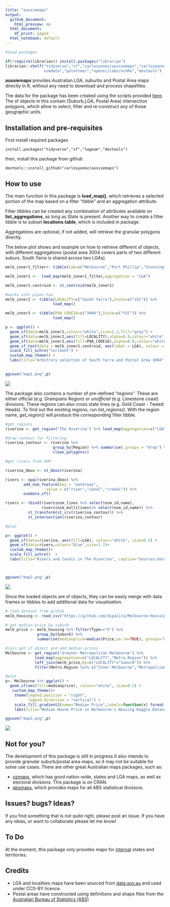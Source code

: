 ```yaml
---
title: "aussiemaps"
output:
  github_document:
    html_preview: no
  html_document:
    df_print: paged
  html_notebook: default
---
```


```r
#load packages

if(!require(librarian)) install.packages("librarian")
librarian::shelf("tidyverse","sf","carlosyanez/aussiemaps","carlosyanez/customthemes","
                 osmdata","paletteer","openscilabs/ochRe","devtools")

```

**aussiemaps** provides Australian LGA, suburbs and Postal Area maps directly in R, without any need to download and process shapefiles. 

The data for the package has been created using the scripts provided [here](https://github.com/carlosyanez/Australian_Polygons). The sf objects in this contain (Suburb,LGA, Postal Area) intersection polygons, which allow to select, filter and re-construct any of those geographic units.

## Installation and pre-requisites

First install required packages

`
install.packages("tidyverse","sf","lwgeom","devtools")
`

then, install this package from github

`
devtools::install_github("carlosyanez/aussiemaps")
`

## How to use

The main function in this package is **load_map()**, which retrieves a selected portion of the map based on a filter "tibble" and an aggregation attribute.

Filter tibbles can be created any combination of attributes available on **list_aggregations**, as long as *State* is present. Another way to create a filter tibble is to subset **locations.table**, which is included in package.

Aggregations are optional, if not added, will retrieve the granular polygons directly.

The below plot shows and example on how to retrieve different sf objects, with different aggregations (postal area 3004 covers parts of two different suburs. South Yarra is shared across two LGAs).  


```r

melb_inner1_filter<- tibble(LGA=c("Melbourne","Port Phillip","Stonnington"),State=rep("VIC",3)) 

melb_inner1 <-  load_map(melb_inner1_filter,aggregation = "LGA") 

melb_inner1.centroid <- st_centroid(melb_inner1)

#works wiht pipes too
melb_inner2 <- tibble(LOCALITY=c("South Yarra"),State=c("VIC")) %>% 
                     load_map()

melb_inner3 <- tibble(POA_CODE16=c("3004"),State=c("VIC")) %>% 
                     load_map()

p <- ggplot() + 
  geom_sf(data=melb_inner1,colour="white",size=1.2,fill="grey") +
  geom_sf(data=melb_inner2,aes(fill=LOCALITY),alpha=0.8,colour="white",size=0.8) +
  geom_sf(data=melb_inner3,aes(fill=POA_CODE16),alpha=0.8,colour="white",size=0.8) +
  geom_sf_text(data = melb_inner1.centroid, aes(label = LGA), colour = "blue") +
  scale_fill_ochre("lorikeet") +
  custom_map_theme() +
  labs(title="Arbitrary selection of South Yarra and Postal Area 3004", caption="Sources:data.gov.au, ABS")
 


```

```r
ggsave("map1.png",p)
```


![](map1.png)


The package also contains a number of pre-defined "regions". These are either official (e.g. Grampians Region) or *unofficial* (e.g. Limestone coast) divisions. These regions can also cross state lines (e.g. Gold Coast - Tweed Heads). To find out the existing regions, run *list_regions()*. With the region name, *get_region()* will produce the corresponding filter tibble.



```r

#get regions
riverina <- get_region("The Riverina") %>% load_map(aggregation=c("LGA","State","Region"))

#draw contour for filtering
riverina_contour <- riverina %>% 
                     group_by(Region) %>% summarise(.groups = "drop") %>%
                     clean_polygons()

#get rivers from OSM

riverina_bbox <- st_bbox(riverina)

rivers <- opq(riverina_bbox) %>%
        add_osm_feature(key = "waterway",
                  value = c("river","canal","creeks")) %>%
        osmdata_sf()

rivers <- rbind(rivers$osm_lines %>% select(osm_id,name),
                rivers$osm_multilines%>% select(osm_id,name)) %>%
          st_transform(st_crs(riverina_contour)) %>%
          st_intersection(riverina_contour)

#plot

p<- ggplot() + 
  geom_sf(data=riverina, aes(fill=LGA), colour="white", size=0.5) +
  geom_sf(data=rivers,colour="blue",size=1.1)+
  custom_map_theme()+
  scale_fill_ochre()  + 
  labs(title="Rivers and Canals in The Riverina", caption="Sources:data.gov.au (map), openstreetmap (rivers)")




```

```r
ggsave("map2.png",p)
```


![](map2.png)

Since the loaded objects are sf objects, they can be easily merge with data frames or tibbles to add additional data for visualisation.


```r

# load dataset from github
melb_housing <- read_csv("https://github.com/dipalira/Melbourne-Housing-Data-Kaggle/raw/master/Data/Melbourne_housing_FULL.csv")

# get median price by suburb
melb_price <- melb_housing %>% filter(Type=="h") %>%
              group_by(Suburb) %>% 
              summarise(medianprice=median(Price,na.rm=TRUE),.groups="drop")

#join get sf object and add median prices
Melbourne <- get_region("Greater Metropolitan Melbourne") %>% 
             load_map(aggregation=c("LOCALITY","Metro.Region")) %>%
             left_join(melb_price,by=c("LOCALITY"="Suburb")) %>%
             filter(Metro.Region %in% c("Inner Melbourne","Metropolitan Melbourne"))

#plot
p<- Melbourne %>% ggplot() + 
  geom_sf(aes(fill=medianprice), colour="white", size=0.5) +
   custom_map_theme()+
    theme(legend.position = "right",
          legend.direction = "vertical") + 
    scale_fill_gradient2(name="Median Price",labels=function(x) format(x, big.mark = ",", scientific = FALSE)) +
    labs(title="Median House Price in Melbourne's Housing Kaggle Dataset", caption="Sources:data.gov.au (map), Github (data)") 

```

```r
ggsave("map3.png",p)
```


![](map3.png)


## Not for you?

The development of this package is still in progress.It also intends to provide granular suburb/postal area maps, so it may not be suitable for some use cases. There are other great Australian maps packages, such as:

- [ozmaps](https://mdsumner.github.io/ozmaps/), which has good nation-wide, states and LGA maps, as well as electoral divisions. This package is on CRAN.
- [absmaps](https://github.com/wfmackey/absmaps), which provides maps for all ABS statistical divisions.

## Issues? bugs? Ideas?

If you find something that is not quite right, please post an issue.
If you have any ideas, or want to collaborate please let me know!


## To Do

At the moment, this package only provides maps for [internal](https://en.wikipedia.org/wiki/States_and_territories_of_Australia) states and territories.

## Credits

 - LGA and localities maps have been sourced from [data.gov.au](htttp:///data.gov.au)  and used under CC0-BY licence.
 - Postal areas have constructed using definitions and shape files from the [Australian Bureau of Statistics (ABS)](https://www.abs.gov.au/)

